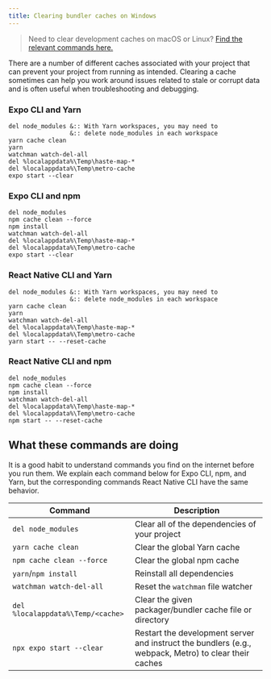 ```yaml
---
title: Clearing bundler caches on Windows
---
```


> Need to clear development caches on macOS or Linux? [Find the relevant commands here.](clear-cache-macos-linux.mdx)

There are a number of different caches associated with your project that can prevent your project from running as intended. Clearing a cache sometimes can help you work around issues related to stale or corrupt data and is often useful when troubleshooting and debugging.

### Expo CLI and Yarn

```
del node_modules &:: With Yarn workspaces, you may need to
                 &:: delete node_modules in each workspace
yarn cache clean
yarn
watchman watch-del-all
del %localappdata%\Temp\haste-map-*
del %localappdata%\Temp\metro-cache
expo start --clear
```

### Expo CLI and npm

```
del node_modules
npm cache clean --force
npm install
watchman watch-del-all
del %localappdata%\Temp\haste-map-*
del %localappdata%\Temp\metro-cache
expo start --clear
```

### React Native CLI and Yarn

```
del node_modules &:: With Yarn workspaces, you may need to
                 &:: delete node_modules in each workspace
yarn cache clean
yarn
watchman watch-del-all
del %localappdata%\Temp\haste-map-*
del %localappdata%\Temp\metro-cache
yarn start -- --reset-cache
```

### React Native CLI and npm

```
del node_modules
npm cache clean --force
npm install
watchman watch-del-all
del %localappdata%\Temp\haste-map-*
del %localappdata%\Temp\metro-cache
npm start -- --reset-cache
```

## What these commands are doing

It is a good habit to understand commands you find on the internet before you run them. We explain each command below for Expo CLI, npm, and Yarn, but the corresponding commands React Native CLI have the same behavior.

| Command                           | Description                                                                                           |
| --------------------------------- | ----------------------------------------------------------------------------------------------------- |
| `del node_modules`                | Clear all of the dependencies of your project                                                         |
| `yarn cache clean`                | Clear the global Yarn cache                                                                           |
| `npm cache clean --force`         | Clear the global npm cache                                                                            |
| `yarn`/`npm install`              | Reinstall all dependencies                                                                            |
| `watchman watch-del-all`          | Reset the `watchman` file watcher                                                                     |
| `del %localappdata%\Temp/<cache>` | Clear the given packager/bundler cache file or directory                                              |
| `npx expo start --clear`          | Restart the development server and instruct the bundlers (e.g., webpack, Metro) to clear their caches |
